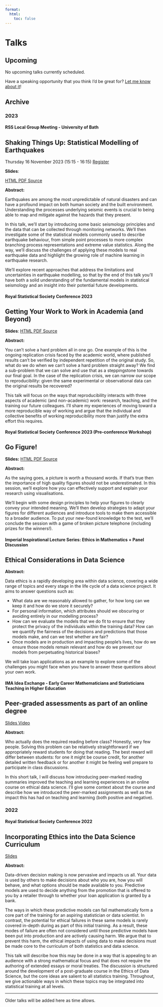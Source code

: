 ```yaml
---
format:
  html:
    toc: false
---
```


# Talks

## Upcoming


No upcoming talks currently scheduled. 

Have a speaking opportunity that you think I'd be great for? [Let me know about it](](https://twitter.com/messages/compose?recipient_id={4708109019}))!



## Archive 

### 2023

#### RSS Local Group Meeting - University of Bath
:::{.callout-warning appearance="minimal" collapse=true}
## Shaking Things Up: Statistical Modelling of Earthquakes

Thursday 16 November 2023 (15:15 - 16:15) [Register](https://rss.org.uk/training-events/events/events-2023/local-groups/rss-avon-local-group-agm-and-talk-on-earthquake-mo/#eventoverview)


__Slides__: 

<a href="../assets/talks/2023-RSS-shaking-things-up.html" class="btn btn-outline-primary m-1" target="_blank">HTML <span class="bi bi-filetype-html"></span></a>
<!-- -->
<a href="../assets/talks/2023-RSS-shaking-things-up.pdf" class="btn btn-outline-primary m-1">PDF <span class="bi bi-file-pdf"></span></a>
<!-- -->
<a href="https://github.com/zakvarty/talks/tree/main/2023-RSS-shaking-things-up" class="btn btn-outline-primary m-1" target="_blank">Source <span class="bi bi bi-file-earmark-code"></span></a> 


__Abstract:__

Earthquakes are among the most unpredictable of natural disasters and can have a profound impact on both human society and the built environment. Understanding the processes underlying seismic events is crucial to being able to map and mitigate against the hazards that they present.

In this talk, we'll start by introducing some basic seismology principles and the data that can be collected through monitoring networks. We'll then investigate some of the statistical models commonly used to describe earthquake behaviour, from simple point processes to more complex branching process representations and extreme value statistics. Along the way, we'll discuss the challenges of applying these models to real earthquake data and highlight the growing role of machine learning in earthquake research.

We'll explore recent approaches that address the limitations and uncertainties in earthquake modelling, so that by the end of this talk you'll have both a solid understanding of the fundamental models in statistical seismology and an insight into their potential future developments.
:::

#### Royal Statistical Society Conference 2023

:::{.callout-warning appearance="minimal" collapse=true}
## Getting Your Work to Work in Academia (and Beyond) 

__Slides__: 
<!-- -->
<a href="../assets/talks/2023-RSS-getting-your-work-to-work.html" class="btn btn-outline-primary m-1" target="_blank">HTML <span class="bi bi-filetype-html"></span></a>
<!-- -->
<a href="../assets/talks/2023-RSS-getting-your-work-to-work.pdf" class="btn btn-outline-primary m-1">PDF <span class="bi bi-file-pdf"></span></a>
<!-- -->
<a href="https://github.com/zakvarty/talks/tree/main/2023-RSS-getting-your-work-to-work" class="btn btn-outline-primary m-1" target="_blank">Source <span class="bi bi bi-file-earmark-code"></span></a> 



__Abstract:__

You can't solve a hard problem all in one go. One example of this is the ongoing replication crisis faced by the academic world, where published results can't be verified by independent repetition of the original study. So, what do we do when we can't solve a hard problem straight away? We find a sub-problem that we can solve and use that as a steppingstone towards our final goal. In the case of the replication crisis, we can narrow our scope to reproducibility: given the same experimental or observational data can the original results be recovered?

This talk will focus on the ways that reproducibility interacts with three aspects of academic (and non-academic) work: research, teaching, and the training our future colleagues. I'll share my experiences of moving toward a more reproducible way of working and argue that the individual and collective benefits of working reproducibility more than justify the extra effort this requires.


:::


#### Royal Statistical Society Conference 2023 (Pre-conference Workshop)

:::{.callout-warning appearance="minimal" collapse=true}
## Go Figure!

__Slides:__ 
<!-- -->
<a href="../assets/talks/2023-RSS-go-figure.html" class="btn btn-outline-primary m-1" target="_blank">HTML <span class="bi bi-filetype-html"></span></a>
<!-- -->
<a href="../assets/talks/2023-RSS-go-figure.pdf" class="btn btn-outline-primary m-1">PDF <span class="bi bi-file-pdf"></span></a>
<!-- -->
<a href="https://github.com/zakvarty/talks/tree/main/2023-RSS-go-figure" class="btn btn-outline-primary m-1" target="_blank">Source <span class="bi bi bi-file-earmark-code"></span></a> 



__Abstract:__

As the saying goes, a picture is worth a thousand words. If that’s true then the importance of high quality figures should not be underestimated. In this session, we’ll explore how you can effectively support and explain your research using visualisations.

We’ll begin with some design principles to help your figures to clearly convey your intended meaning. We’ll then develop strategies to adapt your figures for different audiences and introduce tools to make them accessible to a broader audience. To put your new-found knowledge to the test, we’ll conclude the session with a game of broken picture telephone (including prizes for the winners!).
:::


#### Imperial Inspirational Lecture Series: Ethics in Mathematics + Panel Discussion

:::{.callout-warning appearance="minimal" collapse=true}
## Ethical Considerations in Data Science

__Abstract:__

Data ethics is a rapidly developing area within data science, covering a wide range of topics and every stage in the life cycle of a data science project. It aims to answer questions such as:

- What data are we reasonably allowed to gather, for how long can we keep it and how do we store it securely?
- For personal information, which attributes should we obscuring or avoiding entirely in our modelling process? 
- How can we evaluate the models that we do fit to ensure that they protect the privacy of the individuals within the training data? How can we quantify the fairness of the decisions and predictions that those models make, and can we test whether are fair? 
- Once models are in production and impacting people's lives, how do we ensure those models remain relevant and how do we prevent our models from perpetuating historical biases? 

We will take loan applications as an example to explore some of the challenges you might face when you have to answer these questions about your own work.
:::


#### IMA Idea Exchange - Early Career Mathematicians and Statisticians Teaching in Higher Education

:::{.callout-warning appearance="minimal" collapse=true}
## Peer-graded assessments as part of an online degree

<a href="../assets/talks/2023_IMA_peer-graded-assessments.pdf" class="btn btn-outline-primary m-1">Slides <span class="bi bi-file-pdf"></span></a> 
<!-- -->
<a href="https://youtu.be/gxFc3qnmsQY?t=8240" target="_blank" rel="noopener noreferrer" class="btn btn-outline-primary m-1">Video <span class="bi bi-youtube"></span></a> 

__Abstract:__

Who actually does the required reading before class? Honestly, very few people. Solving this problem can be relatively straightforward if we appropriately reward students for doing that reading. The best reward will differ between students: for one it might be course credit, for another detailed written feedback or for another it might be feeling well prepare to participate in class discussions. 

In this short talk, I will discuss how introducing peer-marked reading summaries improved the teaching and learning experiences in an online course on ethical data science. I'll give some context about the course and describe how we introduced the peer-marked assignments as well as the impact this has had on teaching and learning (both positive and negative).
:::

### 2022 

#### Royal Statistical Society Conference 2022

:::{.callout-warning title="Abstract" appearance="minimal" collapse=true}
## Incorporating Ethics into the Data Science Curriculum 

<a href="../assets/talks/2022_RSS_slides_zak_varty.pdf" class="btn btn-outline-primary m-1">Slides <span class="bi bi-file-pdf"></span></a>

__Abstract:__

Data-driven decision making is now pervasive and impacts us all. Your data is used by others to make decisions about who you are, how you will behave, and what options should be made available to you. Predictive models are used to decide anything from the promotion that is offered to you by a retailer through to whether your loan application is granted by a bank.  

The ways in which these predictive models can fail mathematically form a core part of the training for an aspiring statistician or data scientist. In contrast, the potential for ethical failures in these same models is rarely covered in-depth during as part of this initial training. As a result, these modes of failure are often not considered until those predictive models have been put into production and are actively causing harm. We argue that to prevent this harm, the ethical impacts of using data to make decisions must be made core to the curriculum of both statistics and data science.  

This talk will describe how this may be done in a way that is appealing to an audience with a strong mathematical focus and that does not require the authoring of extended essays or moral treaties. The discussion is structured around the development of a post-graduate course in the Ethics of Data Science, but the core ideas are salient to all statistics training. Throughout, we give actionable ways in which these topics may be integrated into statistical training at all levels. 
:::

----

Older talks will be added here as time allows. 
